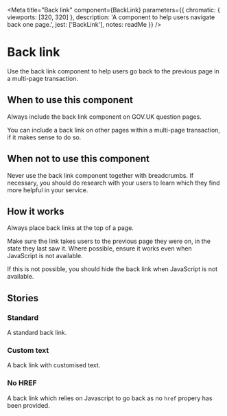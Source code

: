 
<Meta
  title="Back link"
  component={BackLink}
  parameters={{
    chromatic: { viewports: [320, 320] },
    description: 'A component to help users navigate back one page.',
    jest: ['BackLink'],
    notes: readMe
  }}
/>

# Back link

Use the back link component to help users go back to the previous page in a multi-page transaction.

<Preview withToolbar>
  <Story name="BackLink">
    <BackLink
      href="#"
      text="Back"
    />
  </Story>
</Preview>

<Props of={BackLink} />

## When to use this component

Always include the back link component on GOV.UK question pages.

You can include a back link on other pages within a multi-page transaction, if it makes sense to do so.


## When not to use this component

Never use the back link component together with breadcrumbs. If necessary, you should do research with your users to learn which they find more helpful in your service.


## How it works

Always place back links at the top of a page.

Make sure the link takes users to the previous page they were on, in the state they last saw it. Where possible, ensure it works even when JavaScript is not available.

If this is not possible, you should hide the back link when JavaScript is not available.

## Stories
### Standard

A standard back link.

<Preview>
  <Story name="Standard">
    <BackLink href="#" />
  </Story>
</Preview>


### Custom text

A back link with customised text.

<Preview>
  <Story name="Custom text">
    <BackLink href="#" text="Yn ôl" />
  </Story>
</Preview>


### No HREF

A back link which relies on Javascript to go back as no `href` propery has been provided.

<Preview>
  <Story name="No HREF">
    <BackLink />
  </Story>
</Preview>